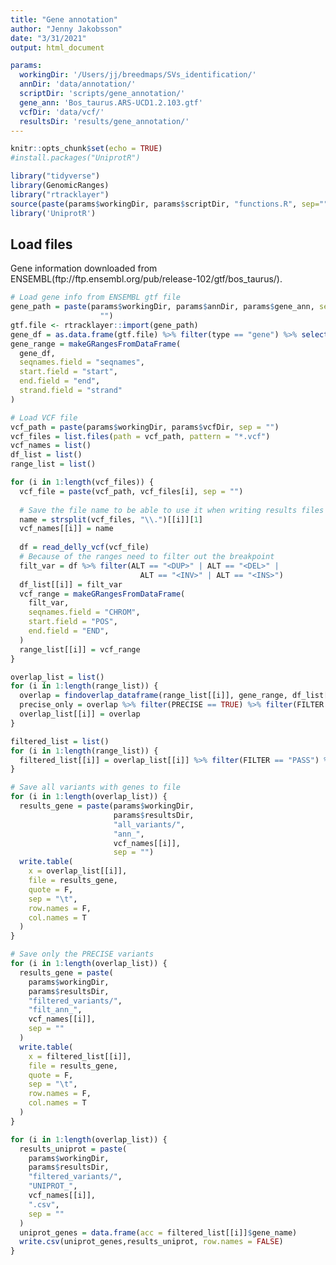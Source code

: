 ```yaml
---
title: "Gene annotation"
author: "Jenny Jakobsson"
date: "3/31/2021"
output: html_document

params:
  workingDir: '/Users/jj/breedmaps/SVs_identification/'
  annDir: 'data/annotation/'
  scriptDir: 'scripts/gene_annotation/'
  gene_ann: 'Bos_taurus.ARS-UCD1.2.103.gtf'
  vcfDir: 'data/vcf/'
  resultsDir: 'results/gene_annotation/'
---
```


```r
knitr::opts_chunk$set(echo = TRUE)
#install.packages("UniprotR")

library("tidyverse")
library(GenomicRanges)
library("rtracklayer")
source(paste(params$workingDir, params$scriptDir, "functions.R", sep=""))
library('UniprotR')


```


## Load files
Gene information downloaded from ENSEMBL(ftp://ftp.ensembl.org/pub/release-102/gtf/bos_taurus/).

```r
# Load gene info from ENSEMBL gtf file
gene_path = paste(params$workingDir, params$annDir, params$gene_ann, sep =
                    "")
gtf.file <- rtracklayer::import(gene_path)
gene_df = as.data.frame(gtf.file) %>% filter(type == "gene") %>% select(seqnames, start, end, width, strand, source, type, gene_id, gene_source, gene_biotype, gene_name)
gene_range = makeGRangesFromDataFrame(
  gene_df,
  seqnames.field = "seqnames",
  start.field = "start",
  end.field = "end",
  strand.field = "strand"
)

```

```r
# Load VCF file
vcf_path = paste(params$workingDir, params$vcfDir, sep = "")
vcf_files = list.files(path = vcf_path, pattern = "*.vcf")
vcf_names = list()
df_list = list()
range_list = list()

for (i in 1:length(vcf_files)) {
  vcf_file = paste(vcf_path, vcf_files[i], sep = "")
  
  # Save the file name to be able to use it when writing results files
  name = strsplit(vcf_files, "\\.")[[i]][1]
  vcf_names[[i]] = name
  
  df = read_delly_vcf(vcf_file)
  # Because of the ranges need to filter out the breakpoint
  filt_var = df %>% filter(ALT == "<DUP>" | ALT == "<DEL>" |
                             ALT == "<INV>" | ALT == "<INS>")
  df_list[[i]] = filt_var
  vcf_range = makeGRangesFromDataFrame(
    filt_var,
    seqnames.field = "CHROM",
    start.field = "POS",
    end.field = "END",
  )
  range_list[[i]] = vcf_range
}

```


```r
overlap_list = list()
for (i in 1:length(range_list)) {
  overlap = findoverlap_dataframe(range_list[[i]], gene_range, df_list[[i]], gene_df)
  precise_only = overlap %>% filter(PRECISE == TRUE) %>% filter(FILTER == "PASS")
  overlap_list[[i]] = overlap
}
```


```r
filtered_list = list()
for (i in 1:length(range_list)) {
  filtered_list[[i]] = overlap_list[[i]] %>% filter(FILTER == "PASS") %>% filter(PRECISE == TRUE)
}
```


```r
# Save all variants with genes to file
for (i in 1:length(overlap_list)) {
  results_gene = paste(params$workingDir,
                       params$resultsDir,
                       "all_variants/",
                       "ann_",
                       vcf_names[[i]],
                       sep = "")
  write.table(
    x = overlap_list[[i]],
    file = results_gene,
    quote = F,
    sep = "\t",
    row.names = F,
    col.names = T
  )
}

# Save only the PRECISE variants
for (i in 1:length(overlap_list)) {
  results_gene = paste(
    params$workingDir,
    params$resultsDir,
    "filtered_variants/",
    "filt_ann_",
    vcf_names[[i]],
    sep = ""
  )
  write.table(
    x = filtered_list[[i]],
    file = results_gene,
    quote = F,
    sep = "\t",
    row.names = F,
    col.names = T
  )
}

for (i in 1:length(overlap_list)) {
  results_uniprot = paste(
    params$workingDir,
    params$resultsDir,
    "filtered_variants/",
    "UNIPROT_",
    vcf_names[[i]],
    ".csv",
    sep = ""
  )
  uniprot_genes = data.frame(acc = filtered_list[[i]]$gene_name)
  write.csv(uniprot_genes,results_uniprot, row.names = FALSE)
}

```



